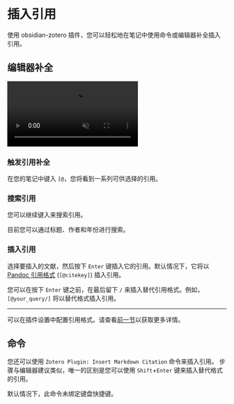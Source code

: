 
# 插入引用

使用 obsidian-zotero 插件，您可以轻松地在笔记中使用命令或编辑器补全插入引用。

## 编辑器补全

<video autoPlay loop muted playsInline width="300">
  <source src="/img/citation-insert-editor.mp4" type="video/mp4" />
  <Image
    src="/img/citation-insert-editor.gif"
    alt="使用编辑器补全插入引用"
    width="200"
    height="0"
  />
</video>

<Steps>

### 触发引用补全

在您的笔记中键入 `[@`，您将看到一系列可供选择的引用。

### 搜索引用

您可以继续键入来搜索引用。

目前您可以通过标题、作者和年份进行搜索。

### 插入引用

选择要插入的文献，然后按下 `Enter` 键插入它的引用。默认情况下，它将以 [Pandoc 引用格式](https://pandoc.org/MANUAL.html#extension-citations) (`[@citekey]`) 插入引用。

您可以在按下 `Enter` 键之前，在最后留下 `/` 来插入替代引用格式。例如，`[@your_query/]` 将以替代格式插入引用。

---

</Steps>

可以在插件设置中配置引用格式。请查看[前一节](/getting-started/basic-usage/template-config)以获取更多详情。

## 命令

您还可以使用 `Zotero Plugin: Insert Markdown Citation` 命令来插入引用。
步骤与编辑器建议类似，唯一的区别是您可以使用 `Shift`+`Enter` 键来插入替代格式的引用。

默认情况下，此命令未绑定键盘快捷键。